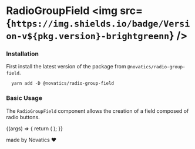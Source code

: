 

<Meta title="RadioGroupField" component={RadioGroupField} />

# RadioGroupField <img src={`https://img.shields.io/badge/Version-v${pkg.version}-brightgreenn`} />

### Installation

First install the latest version of the package from `@novatics/radio-group-field`.

```shell
  yarn add -D @novatics/radio-group-field
```

### Basic Usage

The `RadioGroupField` component allows the creation of a field composed of radio buttons.

<Canvas>
  <Story name="Basic Usage">
    {(args) => {
      return (
        <RadioGroupField
          label="Gender"
          options={[
            {
              label:
                'Lorem ipsum dolor sit amet, consectetur adipiscing elit, dolor sit amet.',
              value: 'oi',
              disabled: true,
            },
            {
              label:
                'Lorem ipsum dolor sit amet, consectetur adipiscing elit, dolor sit amet.',
              value: 'tchau',
            },
          ]}
          {...args}
        />
      );
    }}
  </Story>
</Canvas>

made by Novatics ❤
